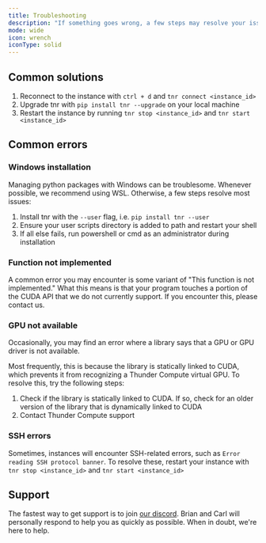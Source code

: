 ```yaml
---
title: Troubleshooting
description: "If something goes wrong, a few steps may resolve your issue."
mode: wide
icon: wrench
iconType: solid
---
```


## Common solutions

1.  Reconnect to the instance with `ctrl + d` and `tnr connect <instance_id>`
2.  Upgrade tnr with `pip install tnr --upgrade` on your local machine
3.  Restart the instance by running `tnr stop <instance_id>` and `tnr start <instance_id>`

## Common errors

### Windows installation

Managing python packages with Windows can be troublesome. Whenever possible, we recommend using WSL. Otherwise, a few steps resolve most issues:

1. Install tnr with the `--user` flag, i.e. `pip install tnr --user`
2. Ensure your user scripts directory is added to path and restart your shell
3. If all else fails, run powershell or cmd as an administrator during installation

### Function not implemented

A common error you may encounter is some variant of "This function is not implemented." What this means is that your program touches a portion of the CUDA API that we do not currently support. If you encounter this, please contact us.

### GPU not available

Occasionally, you may find an error where a library says that a GPU or GPU driver is not available.

Most frequently, this is because the library is statically linked to CUDA, which prevents it from recognizing a Thunder Compute virtual GPU. To resolve this, try the following steps:

1. Check if the library is statically linked to CUDA. If so, check for an older version of the library that is dynamically linked to CUDA
2. Contact Thunder Compute support

### SSH errors

Sometimes, instances will encounter SSH-related errors, such as `Error reading SSH protocol banner`. To resolve these, restart your instance with `tnr stop <instance_id>` and `tnr start <instance_id>`

## Support

The fastest way to get support is to join [our discord](https://discord.gg/nwuETS9jJK). Brian and Carl will personally respond to help you as quickly as possible. When in doubt, we're here to help.

